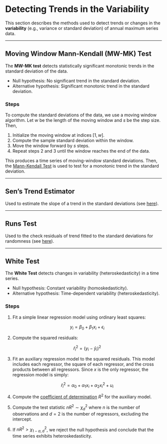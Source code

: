 # Detecting Trends in the Variability

This section describes the methods used to detect trends or changes in the **variability** (e.g., variance or standard deviation) of annual maximum series data.

---

## Moving Window Mann-Kendall (MW-MK) Test

The **MW-MK test** detects statistically significant monotonic trends in the standard deviation of the data.

- Null hypothesis: No significant trend in the standard deviation.
- Alternative hypothesis: Significant monotonic trend in the standard deviation.

### Steps

To compute the standard deviations of the data, we use a moving window algorithm. Let $w$ be the length of the moving window and $s$ be the step size. Then,

1. Initialize the moving window at indices $[1, w]$.
2. Compute the sample standard deviation within the window.
3. Move the window forward by $s$ steps.
4. Repeat steps 2 and 3 until the window reaches the end of the data.

This produces a time series of moving-window standard deviations. 
Then, the [Mann-Kendall Test](eda-trend-ams-mean.md#mann-kendall-mk-test) is used to test for a monotonic trend in the standard deviation.

---

## Sen's Trend Estimator 

Used to estimate the slope of a trend in the standard deviations (see [here](eda-trend-ams-mean.md#sens-trend-estimator)).

---

## Runs Test

Used to the check residuals of trend fitted to the standard deviations for randomness (see [here](eda-trend-ams-mean.md#runs-test)).

---

## White Test

The **White Test** detects changes in variability (heteroskedasticity) in a time series.

- Null hypothesis: Constant variability (homoskedasticity).
- Alternative hypothesis: Time-dependent variability (heteroskedasticity).

### Steps

1. Fit a simple linear regression model using ordinary least squares:

    $$y_{i} = \beta_{0} + \beta_{1} x_{i} + \epsilon_{i}$$

2. Compute the squared residuals:

    $$
    \hat{r}_i^2 = \left(y_i - \hat{y}_i\right)^2
    $$

3. Fit an auxiliary regression model to the squared residuals. This model includes each regressor, the square of each regressor, and the cross products between all regressors. Since $x$ is the only regressor, the regression model is simply:

    $$
    \hat{r}_i^2 = \alpha_0 + \alpha_1 x_i + \alpha_2 x_i^2 + u_i
    $$

4. Compute the [coefficient of determination](https://en.wikipedia.org/wiki/Coefficient_of_determination) $R^2$ for the auxiliary model.

5. Compute the test statistic $nR^2 \sim \chi_{d}^2$ where $n$ is the number of observations and $d = 2$ is the number of regressors, excluding the intercept.

6. If $nR^2 > \chi^2_{1-\alpha, d}$, we reject the null hypothesis and conclude that the time series exhibits heteroskedasticity.
